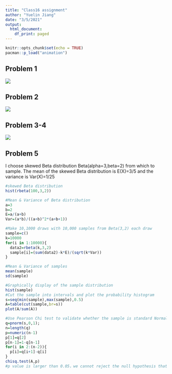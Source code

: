```yaml
---
title: "Class16 assignment"
author: "Yuelin Jiang"
date: "3/5/2021"
output:
  html_document:
    df_print: paged
---
```


```r
knitr::opts_chunk$set(echo = TRUE)
pacman::p_load("animation")
```

## Problem 1 
![](p1.jpeg)

## Problem 2
![](p2.jpeg)

## Problem 3-4
![](p3p4.jpeg)

## Problem 5
I choose skewed Beta distribution Beta(alpha=3,beta=2) from which to sample. The mean of the skewed Beta distribution is E(X)=3/5 and the variance is Var(X)=1/25
```r
#skewed Beta distribution
hist(rbeta(100,3,2))

#Mean & Variance of Beta distribution
a=3
b=2
E=a/(a+b)
Var=(a*b)/((a+b)^2*(a+b+1))

#Make 10,1000 draws with 10,000 samples from Beta(3,2) each draw
sample=c() 
k=10000 
for(i in 1:10000){
  data2=rbeta(k,3,2) 
  sample[i]=(sum(data2)-k*E)/(sqrt(k*Var)) 
}

#Mean & Variance of samples
mean(sample)
sd(sample) 

#Graphically display of the sample distribution 
hist(sample)
#Cut the sample into intervals and plot the probability histogram
s=seq(min(sample),max(sample),0.5) 
A=table(cut(sample,br=s))
plot(A/sum(A)) 

#Use Pearson Chi test to validate whether the sample is standard Normal distributed.
q=pnorm(s,0,1);
n=length(q)
p=numeric(n-1)
p[1]=q[2]
p[n-1]=1-q[n-1]
for(i in 2:(n-2)){
  p[i]=q[i+1]-q[i]
}
chisq.test(A,p) 
#p value is larger than 0.05，we cannot reject the null hypothesis that the sample is a standard Normal distribution.
```


